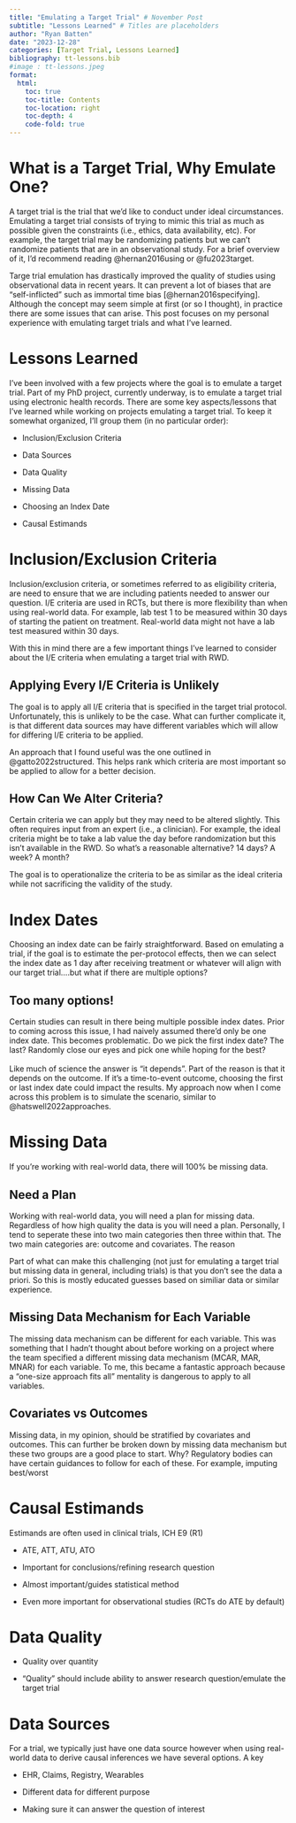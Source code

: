 ```yaml
---
title: "Emulating a Target Trial" # November Post 
subtitle: "Lessons Learned" # Titles are placeholders
author: "Ryan Batten"
date: "2023-12-28"
categories: [Target Trial, Lessons Learned]
bibliography: tt-lessons.bib
#image : tt-lessons.jpeg
format: 
  html:
    toc: true
    toc-title: Contents
    toc-location: right
    toc-depth: 4
    code-fold: true
---
```


# What is a Target Trial, Why Emulate One?

A target trial is the trial that we'd like to conduct under ideal circumstances. Emulating a target trial consists of trying to mimic this trial as much as possible given the constraints (i.e., ethics, data availability, etc). For example, the target trial may be randomizing patients but we can't randomize patients that are in an observational study. For a brief overview of it, I'd recommend reading @hernan2016using or @fu2023target.

Targe trial emulation has drastically improved the quality of studies using observational data in recent years. It can prevent a lot of biases that are "self-inflicted" such as immortal time bias [@hernan2016specifying]. Although the concept may seem simple at first (or so I thought), in practice there are some issues that can arise. This post focuses on my personal experience with emulating target trials and what I've learned.

# Lessons Learned

I've been involved with a few projects where the goal is to emulate a target trial. Part of my PhD project, currently underway, is to emulate a target trial using electronic health records. There are some key aspects/lessons that I've learned while working on projects emulating a target trial. To keep it somewhat organized, I'll group them (in no particular order):

-   Inclusion/Exclusion Criteria

-   Data Sources

-   Data Quality

-   Missing Data

-   Choosing an Index Date

-   Causal Estimands

# Inclusion/Exclusion Criteria

Inclusion/exclusion criteria, or sometimes referred to as eligibility criteria, are need to ensure that we are including patients needed to answer our question. I/E criteria are used in RCTs, but there is more flexibility than when using real-world data. For example, lab test 1 to be measured within 30 days of starting the patient on treatment. Real-world data might not have a lab test measured within 30 days.

With this in mind there are a few important things I've learned to consider about the I/E criteria when emulating a target trial with RWD.

## Applying Every I/E Criteria is Unlikely

The goal is to apply all I/E criteria that is specified in the target trial protocol. Unfortunately, this is unlikely to be the case. What can further complicate it, is that different data sources may have different variables which will allow for differing I/E criteria to be applied.

An approach that I found useful was the one outlined in @gatto2022structured. This helps rank which criteria are most important so be applied to allow for a better decision.

## How Can We Alter Criteria?

Certain criteria we can apply but they may need to be altered slightly. This often requires input from an expert (i.e., a clinician). For example, the ideal criteria might be to take a lab value the day before randomization but this isn't available in the RWD. So what's a reasonable alternative? 14 days? A week? A month?

The goal is to operationalize the criteria to be as similar as the ideal criteria while not sacrificing the validity of the study.

# Index Dates

Choosing an index date can be fairly straightforward. Based on emulating a trial, if the goal is to estimate the per-protocol effects, then we can select the index date as 1 day after receiving treatment or whatever will align with our target trial....but what if there are multiple options?

## Too many options!

Certain studies can result in there being multiple possible index dates. Prior to coming across this issue, I had naively assumed there'd only be one index date. This becomes problematic. Do we pick the first index date? The last? Randomly close our eyes and pick one while hoping for the best?\
\
Like much of science the answer is "it depends". Part of the reason is that it depends on the outcome. If it's a time-to-event outcome, choosing the first or last index date could impact the results. My approach now when I come across this problem is to simulate the scenario, similar to @hatswell2022approaches.

# Missing Data

If you're working with real-world data, there will 100% be missing data.

## Need a Plan

Working with real-world data, you will need a plan for missing data. Regardless of how high quality the data is you will need a plan. Personally, I tend to seperate these into two main categories then three within that. The two main categories are: outcome and covariates. The reason

Part of what can make this challenging (not just for emulating a target trial but missing data in general, including trials) is that you don't see the data a priori. So this is mostly educated guesses based on similiar data or similar experience.\

## Missing Data Mechanism for Each Variable

The missing data mechanism can be different for each variable. This was something that I hadn't thought about before working on a project where the team specified a different missing data mechanism (MCAR, MAR, MNAR) for each variable. To me, this became a fantastic approach because a "one-size approach fits all" mentality is dangerous to apply to all variables.

## Covariates vs Outcomes

Missing data, in my opinion, should be stratified by covariates and outcomes. This can further be broken down by missing data mechanism but these two groups are a good place to start. Why? Regulatory bodies can have certain guidances to follow for each of these. For example, imputing best/worst

# Causal Estimands

Estimands are often used in clinical trials, ICH E9 (R1)

-   ATE, ATT, ATU, ATO

-   Important for conclusions/refining research question

-   Almost important/guides statistical method

-   Even more important for observational studies (RCTs do ATE by default)

# Data Quality

-   Quality over quantity

-   "Quality" should include ability to answer research question/emulate the target trial

# Data Sources

For a trial, we typically just have one data source however when using real-world data to derive causal inferences we have several options. A key

-   EHR, Claims, Registry, Wearables

-   Different data for different purpose

-   Making sure it can answer the question of interest

## 
